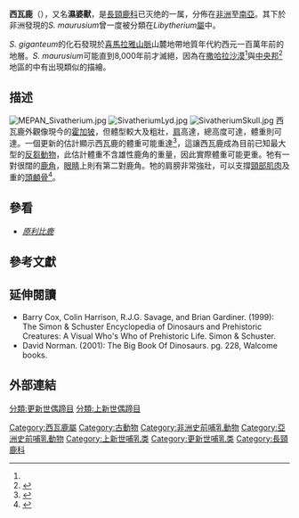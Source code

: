 {{Automatic Taxobox
| taxon = Sivatherium
| name = 西瓦鹿屬
| fossil_range = [[中新世|中新世]]晚期至[[更新世|更新世]]，{{fossil range|7|0.8}}
| image = [[File:Sivatherium_giganteum_skeleton.jpg|260px]]
| image_caption = 巨型西瓦鹿的骨骼裝架
| authority = [[休·法康納|Falconer]] & {{le|普羅比·寇特利|Proby Cautley|Cautley}}, 1836
| type_species = '''巨型西瓦鹿<br>''Sivatherium giganteum'''''
| type_species_authority = Falconer & Cautley, 1836
| subdivision_ranks = [[物種|物種]]
| subdivision =
* '''巨型西瓦鹿 ''S. giganteum'''''<br><small>Falconer & Cautley, 1836</small>
* ？'''亨氏西瓦鹿 ''S. hendeyi'''''<br><small>Harris, 1976</small>
* '''北非西瓦鹿 ''S. maurusium'''''<br><small>Pomel, 1893</small>
| synonyms =
* '''北非獸屬 ''Libytherium'''''<br><small>Pomel, 1892</small>
* '''奧德韋西瓦獸 ''S. olduvaiense'''''<br><small>Hopwood, 1934</small>
}}
'''西瓦鹿'''（{{Lang-xm|Sivatherium}}），又名'''濕婆獸'''，是[[長頸鹿科|長頸鹿科]]已灭绝的一属，分佈在[[非洲|非洲]]至[[南亞|南亞]]。其下於非洲發現的''S. maurusium''曾一度被分類在''Libytherium''[[屬|屬]]中。

''S. giganteum''的化石發現於[[喜馬拉雅山脈|喜馬拉雅山脈]]山麓地帶地質年代約西元一百萬年前的地層。''S. maurusium''可能直到8,000年前才滅絕，因為在[[撒哈拉沙漠|撒哈拉沙漠]]<ref name="EoDP" />與[[中央邦|中央邦]]<ref>{{Cite web|url=http://www.newindianexpress.com/nation/article76865.ece?service=print|title=Rock paintings show species that roamed India|website=www.newindianexpress.com|access-date=2016-09-14}}</ref>地區的{{link-en|岩畫|Rock art}}中有出現類似的描繪。

==描述==
[[File:MEPAN_Sivatherium.jpg|thumb]] 
[[File:SivatheriumLyd.jpg|thumb]] 
[[File:SivatheriumSkull.jpg|thumb]]
西瓦鹿外觀像現今的[[霍加狓|霍加狓]]，但體型較大及粗壯，[[肩|肩]]高達{{convert|2.2|m|ft|abbr=on}}，總高度可達{{convert|3|m|ft|abbr=on}}，體重則可達{{convert|400|-|500|kg|abbr=on}}。一個更新的估計顯示西瓦鹿的體重可能重達{{convert|1250|kg|abbr=on}}<ref name=":0">{{cite journal | url = http://rsbl.royalsocietypublishing.org/content/12/1/20150940 | title = The extinct, giant giraffid ''Sivatherium giganteum'': skeletal reconstruction and body mass estimation | journal = [[生物學報|生物學報]] | date = January 2016 | volume = 12 | issue = 1 | doi = 10.1098/rsbl.2015.0940 | first1 = Christopher | last1 = Basu | first2 = Peter L. | last2 = Falkingham | first3 = John R. | last3 = Hutchinson | access-date = 2018-10-11 | archive-date = 2018-10-11 | archive-url = https://web.archive.org/web/20181011172921/http://rsbl.royalsocietypublishing.org/content/12/1/20150940 | dead-url = no }}</ref>，這讓西瓦鹿成為目前已知最大型的[[反芻動物|反芻動物]]，此估計體重不含雄性鹿角的重量，因此實際體重可能更重。牠有一對很闊的[[鹿角|鹿角]]，[[眼睛|眼睛]]上則有第二對鹿角。牠的肩膀非常強壯，可以支撐[[頸部|頸部]][[肌肉|肌肉]]及重的[[頭顱骨|頭顱骨]]<ref name=EoDP>{{cite book |editor-last=Palmer | editor-first = D. | date = 1999 |title= The Marshall Illustrated Encyclopedia of Dinosaurs and Prehistoric Animals|publisher= Marshall Editions|location=London|page= 278|isbn= 1-84028-152-9}}</ref>。

==參看==
{{Portal|滅絕與瀕危物種}}
* ''[[原利比鹿|原利比鹿]]''

== 參考文獻 ==
{{reflist}}

==延伸閱讀==
*Barry Cox, Colin Harrison, R.J.G. Savage, and Brian Gardiner. (1999): The Simon & Schuster Encyclopedia of Dinosaurs and Prehistoric Creatures: A Visual Who's Who of Prehistoric Life. Simon & Schuster. 
*David Norman. (2001): The Big Book Of Dinosaurs. pg. 228, Walcome books.

==外部連結==
{{Commons|Sivatherium}}
{{Wikispecies}}
{{長頸鹿科}}
{{Taxonbar|from=Q899506}}
[[Category:西瓦鹿屬|Category:西瓦鹿屬]]
[[Category:古動物|Category:古動物]]
[[Category:非洲史前哺乳動物|Category:非洲史前哺乳動物]]
[[Category:亞洲史前哺乳動物|Category:亞洲史前哺乳動物]]
[[Category:上新世哺乳类|Category:上新世哺乳类]]
[[Category:更新世哺乳类|Category:更新世哺乳类]]
[[Category:長頸鹿科|Category:長頸鹿科]]
[[分類:更新世偶蹄目|分類:更新世偶蹄目]]
[[分類:上新世偶蹄目|分類:上新世偶蹄目]]